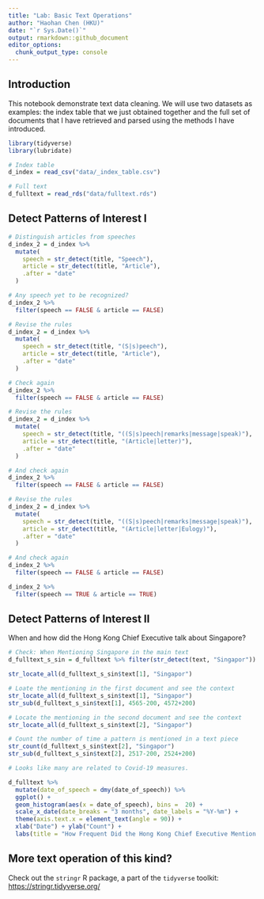 ```yaml
---
title: "Lab: Basic Text Operations"
author: "Haohan Chen (HKU)"
date: "`r Sys.Date()`"
output: rmarkdown::github_document
editor_options: 
  chunk_output_type: console
---
```


## Introduction

This notebook demonstrate text data cleaning. We will use two datasets as examples: the index table that we just obtained together and the full set of documents that I have retrieved and parsed using the methods I have introduced.

```r
library(tidyverse)
library(lubridate)
```

```r
# Index table
d_index = read_csv("data/_index_table.csv")

# Full text
d_fulltext = read_rds("data/fulltext.rds")
```

## Detect Patterns of Interest I

```r
# Distinguish articles from speeches
d_index_2 = d_index %>%
  mutate(
    speech = str_detect(title, "Speech"),
    article = str_detect(title, "Article"),
    .after = "date"
  )

# Any speech yet to be recognized?
d_index_2 %>%
  filter(speech == FALSE & article == FALSE)

# Revise the rules
d_index_2 = d_index %>%
  mutate(
    speech = str_detect(title, "(S|s)peech"),
    article = str_detect(title, "Article"),
    .after = "date"
  )

# Check again
d_index_2 %>%
  filter(speech == FALSE & article == FALSE)

# Revise the rules
d_index_2 = d_index %>%
  mutate(
    speech = str_detect(title, "((S|s)peech|remarks|message|speak)"),
    article = str_detect(title, "(Article|letter)"),
    .after = "date"
  )

# And check again
d_index_2 %>%
  filter(speech == FALSE & article == FALSE)

# Revise the rules
d_index_2 = d_index %>%
  mutate(
    speech = str_detect(title, "((S|s)peech|remarks|message|speak)"),
    article = str_detect(title, "(Article|letter|Eulogy)"),
    .after = "date"
  )

# And check again
d_index_2 %>%
  filter(speech == FALSE & article == FALSE)

d_index_2 %>%
  filter(speech == TRUE & article == TRUE)

```

## Detect Patterns of Interest II

When and how did the Hong Kong Chief Executive talk about Singapore?

```r
# Check: When Mentioning Singapore in the main text
d_fulltext_s_sin = d_fulltext %>% filter(str_detect(text, "Singapor"))

str_locate_all(d_fulltext_s_sin$text[1], "Singapor") 
```

```r
# Loate the mentioning in the first document and see the context
str_locate_all(d_fulltext_s_sin$text[1], "Singapor") 
str_sub(d_fulltext_s_sin$text[1], 4565-200, 4572+200)

# Locate the mentioning in the second document and see the context
str_locate_all(d_fulltext_s_sin$text[2], "Singapor") 

# Count the number of time a pattern is mentioned in a text piece
str_count(d_fulltext_s_sin$text[2], "Singapor") 
str_sub(d_fulltext_s_sin$text[2], 2517-200, 2524+200)

# Looks like many are related to Covid-19 measures.
```

```r
d_fulltext %>%
  mutate(date_of_speech = dmy(date_of_speech)) %>%
  ggplot() +
  geom_histogram(aes(x = date_of_speech), bins =  20) +
  scale_x_date(date_breaks = "3 months", date_labels = "%Y-%m") +
  theme(axis.text.x = element_text(angle = 90)) +
  xlab("Date") + ylab("Count") +
  labs(title = "How Frequent Did the Hong Kong Chief Executive Mention Singapore?")

```

## More text operation of this kind?

Check out the `stringr` R package, a part of the `tidyverse` toolkit: <https://stringr.tidyverse.org/>
